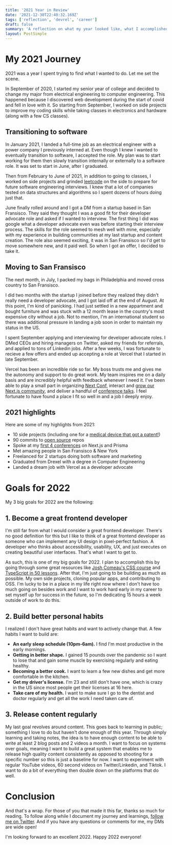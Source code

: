 ```yaml
---
title: '2021 Year in Review'
date: '2021-12-30T22:40:32.169Z'
tags: ['reflection', 'devrel', 'career']
draft: false
summary: 'A reflection on what my year looked like, what I accomplished, and my goals for 2022.'
layout: PostSimple
---
```


# My 2021 Journey

2021 was a year I spent trying to find what I wanted to do. Let me set the scene.

In September of 2020, I started my senior year of college and decided to change my major from electrical engineering to computer engineering. This happened because I discovered web development during the start of covid and fell in love with it. So starting from September, I worked on side projects to improve my coding skills while taking classes in electronics and hardware (along with a few CS classes).

## Transitioning to software

In January 2021, I landed a full-time job as an electrical engineer with a power company I previously interned at. Even though I knew I wanted to eventually transition to software, I accepted the role. My plan was to start working for them then slowly transition internally or externally to a software role. It was set to start in June, after I graduated.

Then from February to June of 2021, in addition to going to classes, I worked on side projects and grinded [leetcode](https://leetcode.com/) on the side to prepare for future software engineering interviews. I knew that a lot of companies tested on data structures and algorithms so I spent dozens of hours doing just that.

June finally rolled around and I got a DM from a startup based in San Fransisco. They said they thought I was a good fit for their developer advocate role and asked if I wanted to interview. The first thing I did was google what a developer advocate even was before starting their interview process. The skills for the role seemed to mesh well with mine, especially with my experience in building communities at my last startup and content creation. The role also seemed exciting, it was in San Fransisco so I'd get to move somewhere new, and it paid well. So when I got an offer, I decided to take it.

## Moving to San Fransisco

The next month, in July, I packed my bags in Philadelphia and moved cross country to San Fransisco.

I did two months with the startup I joined before they realized they didn't really need a developer advocate, and I got laid off at the end of August. At this point, I'm kind of panicking. I had just settled in a new appartment and bought furniture and was stuck with a 12 month lease in the country's most expensive city without a job. Not to mention, I'm an international student so there was additional pressure in landing a job soon in order to maintain my status in the US.

I spent September applying and interviewing for developer advocate roles. I DMed CEOs and hiring managers on Twitter, asked my friends for referrals, and applied to tons of Linkedin jobs. After a few weeks, I was fortunate to recieve a few offers and ended up accepting a role at Vercel that I started in late September.

Vercel has been an incredible ride so far. My boss trusts me and gives me the autonomy and support to do great work. My team inspires me on a daily basis and are incredibly helpful with feedback whenever I need it. I've been able to play a small part in organizing [Next Conf](https://nextjs.org/conf), interact and [grow our Next.js community](https://nextjs.org/blog/discord), and deliver a handful of [conference talks](https://www.youtube.com/watch?v=0mg2zD_DaOU&t=1s&ab_channel=Prisma). I feel fortunate to have found a place I fit so well in and a job I deeply enjoy.

## 2021 highlights

Here are some of my highlights from 2021:

- 10 side projects (including one for a [medical device that got a patent!](https://dvtpd.com/))
- 90 commits to [open source](https://github.com/withfig/autocomplete) repos
- Spoke at my [first 4 conferences](https://www.youtube.com/watch?v=0mg2zD_DaOU&t=1s&ab_channel=Prisma) on Next.js and Prisma
- Met amazing people in San Fransisco & New York
- Freelanced for 2 startups doing both software and marketing
- Graduated from Drexel with a degree in Computer Engineering
- Landed a dream job with Vercel as a developer advocate

# Goals for 2022

My 3 big goals for 2022 are the following:

## 1. Become a great frontend developer

I'm still far from what I would consider a great frontend developer. There's no good definition for this but I like to think of a great frontend developer as someone who can implement any UI design in pixel-perfect fashion. A developer who thinks about accessibility, usability, UX, and just executes on creating beautiful user interfaces. That's what I want to get to.

As such, this is one of my big goals for 2022. I plan to accomplish this by going through some great resources like [Josh Comeau's CSS course](https://css-for-js.dev/) and [TypeScript in 50 lessons](https://typescript-book.com/). After that, I'm just going to be building as much as possible. My own side projects, cloning popular apps, and contributing to OSS. I'm lucky to be in a place in my life right now where I don't have too much going on besides work and I want to work hard early in my career to set myself up for success in the future, so I'm dedicating 15 hours a week outside of work to do this.

## 2. Build better personal habits

I realized I don't have great habits and want to actively change that. A few habits I want to build are:

- **An early sleep schedule (10pm-6am).** I find I'm most productive in the early mornings.
- **Getting in better shape.** I gained 15 pounds over the pandemic so I want to lose that and gain some muscle by exercising regularly and eating healthy.
- **Becoming a better cook.** I want to learn a few new dishes and get more comfortable in the kitchen.
- **Get my driver's license.** I'm 23 and still don't have one, which is crazy in the US since most people get their licenses at 16 here.
- **Take care of my health.** I want to make sure I go to the dentist and doctor regularly and get all the work I need taken care of.

## 3. Release content regularly

My last goal revolves around content. This goes back to learning in public; something I love to do but haven't done enough of this year. Through simply learning and taking notes, the idea is to have enough content to be able to write at least 2 blog posts and 2 videos a month. I want to focus on systems over goals, meaning I want to build a great system that enables me to release high quality content consistently as opposed to shooting for a specific number so this is just a baseline for now. I want to experiment with regular YouTube videos, 60 second videos on Twitter/Linkedin, and Tiktok. I want to do a bit of everything then double down on the platforms that do well.

# Conclusion

And that's a wrap. For those of you that made it this far, thanks so much for reading. To follow along while I document my journey and learnings, [follow me on Twitter](https://twitter.com/Nutlope). And if you have any questions or comments for me, my DMs are wide open!

I'm looking forward to an excellent 2022. Happy 2022 everyone!

